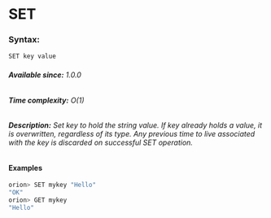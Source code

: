 

# SET

### Syntax:

```bash
SET key value
```

###### **Available since:** 1.0.0
###### **Time complexity:** O(1) 

###### **Description:** Set key to hold the string value. If key already holds a value, it is overwritten, regardless of its type. Any previous time to live associated with the key is discarded on successful SET operation.

#### Examples

```bash
orion> SET mykey "Hello"
"OK"
orion> GET mykey
"Hello"
```